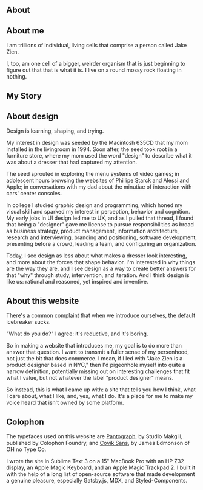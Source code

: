 

<Section class="half-margin-bottom">

# About

<div class="two-up">

<div>

## About me

<p class="bigText">I am trillions of individual, living cells that comprise a person called Jake Zien.</p>

I, too, am one cell of a bigger, weirder organism that is just beginning to figure out that that is what it is. I live on a round mossy rock floating in nothing.

</div>
<GatsbyImage image={imageByName(props, 'jakey0', true)} alt="A photo of me as a toddler." />
</div>
</Section>

<Section class="bg1 half-margin-bottom">

## My Story

<Story />

</Section>

<Section class="bg2 half-margin-bottom">

## About design
<p class="bigText">Design is learning, shaping, and trying.</p>

My interest in design was seeded by the Macintosh 635CD that my mom installed in the livingroom in 1994. Soon after, the seed took root in a furniture store, where my mom used the word "design" to describe what it was about a dresser that had captured my attention. 

The seed sprouted in exploring the menu systems of video games; in adolescent hours browsing the websites of Phillipe Starck and Alessi and Apple; in conversations with my dad about the minutiae of interaction with cars' center consoles. 

In college I studied graphic design and programming, which honed my visual skill and sparked my interest in perception, behavior and cognition. My early jobs in UI design led me to UX, and as I pulled that thread, I found that being a "designer" gave me license to pursue responsibilities as broad as business strategy, product management, information architecture, research and interviewing, branding and positioning, software development, presenting before a crowd, leading a team, and configuring an organization.

Today, I see design as less about what makes a dresser look interesting, and more about the forces that shape behavior. I'm interested in why things are the way they are, and I see design as a way to create better answers for that "why" through study, intervention, and iteration. And I think design is like us: rational and reasoned, yet inspired and inventive.

</Section>

<Section class="bg3 half-margin-bottom">

## About this website
<p class="bigText"> There's a common complaint that when we introduce ourselves, the default icebreaker sucks.</p>

"What do you do?" I agree: it's reductive, and it's boring. 

So in making a website that introduces me, my goal is to do more than answer that question. I want to transmit a fuller sense of my personhood, not just the bit that does commerce. I mean, if I led with "Jake Zien is a product designer based in NYC," then I'd pigeonhole myself into quite a narrow definition, potentially missing out on interesting challenges that fit what I value, but not whatever the label "product designer" means.

So instead, this is what I came up with: a site that tells you how I think, what I care about, what I like, and, yes, what I do. It's a place for me to make my voice heard that isn't owned by some platform.

</Section>

<Section class="bg4 half-margin-bottom">

## Colophon
The typefaces used on this website are <a href="http://colophon-foundry.org/typefaces/pantograph/" class="pantograph">Pantograph</a>, by Studio Makgill, published by Colophon Foundry, and <a href="https://ohnotype.co/fonts/covik">Covik Sans</a>, by James Edmonson of OH no Type Co.

I wrote the site in Sublime Text 3 on a 15" MacBook Pro with an HP Z32 display, an Apple Magic Keyboard, and an Apple Magic Trackpad 2. I built it with the help of a long list of open-source software that made development a genuine pleasure, especially Gatsby.js, MDX, and Styled-Components.

</Section>